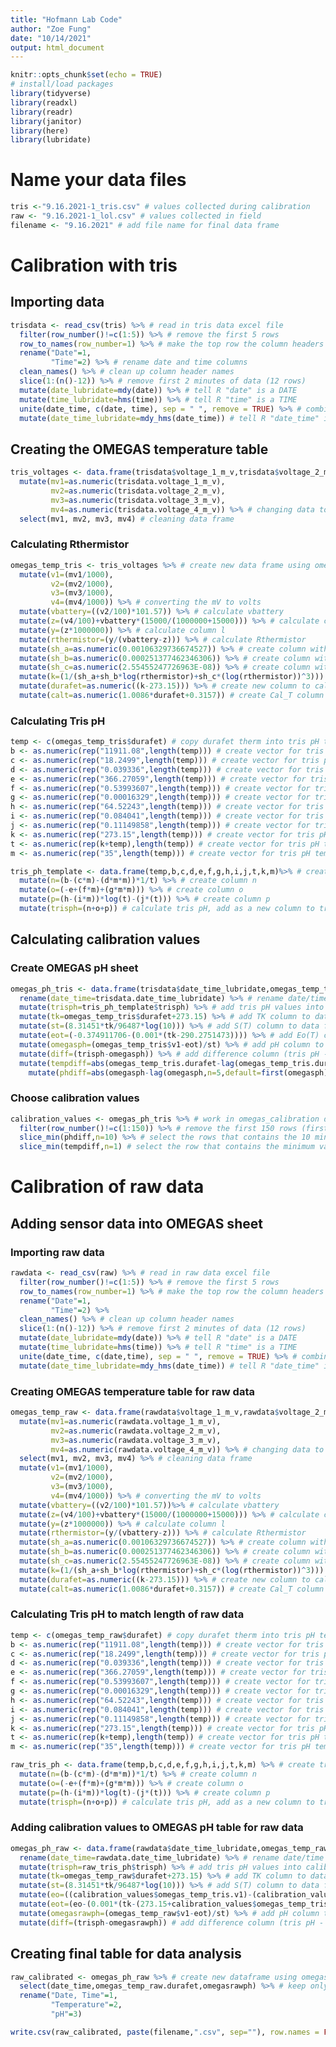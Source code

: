 ```yaml
---
title: "Hofmann Lab Code"
author: "Zoe Fung"
date: "10/14/2021"
output: html_document
---
```


```r
knitr::opts_chunk$set(echo = TRUE)
# install/load packages
library(tidyverse)
library(readxl)
library(readr)
library(janitor)
library(here)
library(lubridate)
```

# Name your data files
```r
tris <-"9.16.2021-1_tris.csv" # values collected during calibration
raw <- "9.16.2021-1_lol.csv" # values collected in field
filename <- "9.16.2021" # add file name for final data frame
```

# Calibration with tris
## Importing data
```r
trisdata <- read_csv(tris) %>% # read in tris data excel file
  filter(row_number()!=c(1:5)) %>% # remove the first 5 rows
  row_to_names(row_number=1) %>% # make the top row the column headers
  rename("Date"=1,
         "Time"=2) %>% # rename date and time columns
  clean_names() %>% # clean up column header names
  slice(1:(n()-12)) %>% # remove first 2 minutes of data (12 rows)
  mutate(date_lubridate=mdy(date)) %>% # tell R "date" is a DATE
  mutate(time_lubridate=hms(time)) %>% # tell R "time" is a TIME
  unite(date_time, c(date, time), sep = " ", remove = TRUE) %>% # combine the date and time columns
  mutate(date_time_lubridate=mdy_hms(date_time)) # tell R "date_time" is a DATE and a TIME
```

## Creating the OMEGAS temperature table
```r
tris_voltages <- data.frame(trisdata$voltage_1_m_v,trisdata$voltage_2_m_v,trisdata$voltage_3_m_v,trisdata$voltage_4_m_v) %>% # create OMEGAS data frame with the tris voltages
  mutate(mv1=as.numeric(trisdata.voltage_1_m_v),
         mv2=as.numeric(trisdata.voltage_2_m_v),
         mv3=as.numeric(trisdata.voltage_3_m_v),
         mv4=as.numeric(trisdata.voltage_4_m_v)) %>% # changing data to numeric arguments
  select(mv1, mv2, mv3, mv4) # cleaning data frame
```

### Calculating Rthermistor
```r
omegas_temp_tris <- tris_voltages %>% # create new data frame using omegas values
  mutate(v1=(mv1/1000),
         v2=(mv2/1000),
         v3=(mv3/1000),
         v4=(mv4/1000)) %>% # converting the mV to volts
  mutate(vbattery=((v2/100)*101.57)) %>% # calculate vbattery
  mutate(z=(v4/100)+vbattery*(15000/(1000000+15000))) %>% # calculate column k
  mutate(y=(z*1000000)) %>% # calculate column l
  mutate(rthermistor=(y/(vbattery-z))) %>% # calculate Rthermistor
  mutate(sh_a=as.numeric(0.00106329736674527)) %>% # create column with Steinhart constant A
  mutate(sh_b=as.numeric(0.000251377462346306)) %>% # create column with Steinhart constant B
  mutate(sh_c=as.numeric(2.55455247726963E-08)) %>% # create column with Steinhart constant C
  mutate(k=(1/(sh_a+sh_b*log(rthermistor)+sh_c*(log(rthermistor))^3))) %>% # create column to calculate intermediate value K
  mutate(durafet=as.numeric((k-273.15))) %>% # create new column to calculate durafet therm 
  mutate(calt=as.numeric(1.0086*durafet+0.3157)) # create Cal_T column (does not get used for further calibration)
```

### Calculating Tris pH
```r
temp <- c(omegas_temp_tris$durafet) # copy durafet therm into tris pH template
b <- as.numeric(rep("11911.08",length(temp))) # create vector for tris pH template column b
c <- as.numeric(rep("18.2499",length(temp))) # create vector for tris pH template column c
d <- as.numeric(rep("0.039336",length(temp))) # create vector for tris pH template column d
e <- as.numeric(rep("366.27059",length(temp))) # create vector for tris pH template column e
f <- as.numeric(rep("0.53993607",length(temp))) # create vector for tris pH template column f
g <- as.numeric(rep("0.00016329",length(temp))) # create vector for tris pH template column g
h <- as.numeric(rep("64.52243",length(temp))) # create vector for tris pH template column h
i <- as.numeric(rep("0.084041",length(temp))) # create vector for tris pH template column i
j <- as.numeric(rep("0.11149858",length(temp))) # create vector for tris pH template column j
k <- as.numeric(rep("273.15",length(temp))) # create vector for tris pH template column k
t <- as.numeric(rep(k+temp),length(temp)) # create vector for tris pH template column t
m <- as.numeric(rep("35",length(temp))) # create vector for tris pH template column m

tris_ph_template <- data.frame(temp,b,c,d,e,f,g,h,i,j,t,k,m)%>% # create tris pH template as a data frame with all above columns
  mutate(n=(b-(c*m)-(d*m*m))*1/t) %>% # create column n
  mutate(o=(-e+(f*m)+(g*m*m))) %>% # create column o
  mutate(p=(h-(i*m))*log(t)-(j*(t))) %>% # create column p
  mutate(trisph=(n+o+p)) # calculate tris pH, add as a new column to tris pH template data frame
```

## Calculating calibration values
### Create OMEGAS pH sheet
```r
omegas_ph_tris <- data.frame(trisdata$date_time_lubridate,omegas_temp_tris$durafet,omegas_temp_tris$v1) %>% # create data frame with durafet therm and voltage 1 values
  rename(date_time=trisdata.date_time_lubridate) %>% # rename date/time column from trisdata data frame
  mutate(trisph=tris_ph_template$trisph) %>% # add tris pH values into calibration dataframe 
  mutate(tk=omegas_temp_tris$durafet+273.15) %>% # add TK column to data frame
  mutate(st=(8.31451*tk/96487*log(10))) %>% # add S(T) column to data frame
  mutate(eot=(-0.374911706-(0.001*(tk-290.2751473)))) %>% # add Eo(T) column to data frame
  mutate(omegasph=(omegas_temp_tris$v1-eot)/st) %>% # add pH column to data frame
  mutate(diff=(trisph-omegasph)) %>% # add difference column (tris pH - omegas pH) to data frame
  mutate(tempdiff=abs(omegas_temp_tris.durafet-lag(omegas_temp_tris.durafet,n=5,default=first(omegas_temp_tris.durafet)))) %>% # find difference between two temp measurements 5 rows apart to identify where temperature stabilizes
    mutate(phdiff=abs(omegasph-lag(omegasph,n=5,default=first(omegasph)))) # find difference between two pH measurements 5 rows apart to identify where pH stabilizes
```

### Choose calibration values
```r
calibration_values <- omegas_ph_tris %>% # work in omegas_calibration dataframe
  filter(row_number()!=c(1:150)) %>% # remove the first 150 rows (first 30 minutes of data)
  slice_min(phdiff,n=10) %>% # select the rows that contains the 10 minimum values of change in pH over time 
  slice_min(tempdiff,n=1) # select the row that contains the minimum value of change in temperature over time in within the 10 lowest temp differences
```

# Calibration of raw data
## Adding sensor data into OMEGAS sheet 
### Importing raw data
```r
rawdata <- read_csv(raw) %>% # read in raw data excel file
  filter(row_number()!=c(1:5)) %>% # remove the first 5 rows
  row_to_names(row_number=1) %>% # make the top row the column headers
  rename("Date"=1,
         "Time"=2) %>%
  clean_names() %>% # clean up column header names
  slice(1:(n()-12)) %>% # remove first 2 minutes of data (12 rows)
  mutate(date_lubridate=mdy(date)) %>% # tell R "date" is a DATE
  mutate(time_lubridate=hms(time)) %>% # tell R "time" is a TIME
  unite(date_time, c(date,time), sep = " ", remove = TRUE) %>% # combine the date and time columns
  mutate(date_time_lubridate=mdy_hms(date_time)) # tell R "date_time" is a DATE and a TIME
```

### Creating OMEGAS temperature table for raw data
```r
omegas_temp_raw <- data.frame(rawdata$voltage_1_m_v,rawdata$voltage_2_m_v,rawdata$voltage_3_m_v,rawdata$voltage_4_m_v) %>% # create OMEGAS data frame with the raw voltages
  mutate(mv1=as.numeric(rawdata.voltage_1_m_v),
         mv2=as.numeric(rawdata.voltage_2_m_v),
         mv3=as.numeric(rawdata.voltage_3_m_v),
         mv4=as.numeric(rawdata.voltage_4_m_v)) %>% # changing data to numeric arguments
  select(mv1, mv2, mv3, mv4) %>% # cleaning data frame 
  mutate(v1=(mv1/1000),
         v2=(mv2/1000),
         v3=(mv3/1000),
         v4=(mv4/1000)) %>% # converting the mV to volts
  mutate(vbattery=((v2/100)*101.57))%>% # calculate vbattery
  mutate(z=(v4/100)+vbattery*(15000/(1000000+15000))) %>% # calculate column k
  mutate(y=(z*1000000)) %>% # calculate column l
  mutate(rthermistor=(y/(vbattery-z))) %>% # calculate Rthermistor
  mutate(sh_a=as.numeric(0.00106329736674527)) %>% # create column with Steinhart constant A
  mutate(sh_b=as.numeric(0.000251377462346306)) %>% # create column with Steinhart constant B
  mutate(sh_c=as.numeric(2.55455247726963E-08)) %>% # create column with Steinhart constant C
  mutate(k=(1/(sh_a+sh_b*log(rthermistor)+sh_c*(log(rthermistor))^3))) %>% # create column to calculate intermediate value K
  mutate(durafet=as.numeric((k-273.15))) %>% # create new column to calculate durafet therm 
  mutate(calt=as.numeric(1.0086*durafet+0.3157)) # create Cal_T column (does not get used for further calibration)
```

### Calculating Tris pH to match length of raw data 
```r
temp <- c(omegas_temp_raw$durafet) # copy durafet therm into tris pH template
b <- as.numeric(rep("11911.08",length(temp))) # create vector for tris pH template column b
c <- as.numeric(rep("18.2499",length(temp))) # create vector for tris pH template column c
d <- as.numeric(rep("0.039336",length(temp))) # create vector for tris pH template column d
e <- as.numeric(rep("366.27059",length(temp))) # create vector for tris pH template column e
f <- as.numeric(rep("0.53993607",length(temp))) # create vector for tris pH template column f
g <- as.numeric(rep("0.00016329",length(temp))) # create vector for tris pH template column g
h <- as.numeric(rep("64.52243",length(temp))) # create vector for tris pH template column h
i <- as.numeric(rep("0.084041",length(temp))) # create vector for tris pH template column i
j <- as.numeric(rep("0.11149858",length(temp))) # create vector for tris pH template column j
k <- as.numeric(rep("273.15",length(temp))) # create vector for tris pH template column k
t <- as.numeric(rep(k+temp),length(temp)) # create vector for tris pH template column t
m <- as.numeric(rep("35",length(temp))) # create vector for tris pH template column m

raw_tris_ph <- data.frame(temp,b,c,d,e,f,g,h,i,j,t,k,m) %>% # create tris pH template as a data frame with all above columns
  mutate(n=(b-(c*m)-(d*m*m))*1/t) %>% # create column n
  mutate(o=(-e+(f*m)+(g*m*m))) %>% # create column o
  mutate(p=(h-(i*m))*log(t)-(j*(t))) %>% # create column p
  mutate(trisph=(n+o+p)) # calculate tris pH, add as a new column to tris pH template data frame
```

### Adding calibration values to OMEGAS pH table for raw data
```r
omegas_ph_raw <- data.frame(rawdata$date_time_lubridate,omegas_temp_raw$durafet,omegas_temp_raw$v1) %>% # create data frame with durafet therm and voltage 1 values
  rename(date_time=rawdata.date_time_lubridate) %>% # rename date/time column from trisdata data frame
  mutate(trisph=raw_tris_ph$trisph) %>% # add tris pH values into calibration dataframe TRIS PH IS NOT THE SAME LENGTH AS THE RAW DATA
  mutate(tk=omegas_temp_raw$durafet+273.15) %>% # add TK column to data frame
  mutate(st=(8.31451*tk/96487*log(10))) %>% # add S(T) column to data frame
  mutate(eo=((calibration_values$omegas_temp_tris.v1)-(calibration_values$omegasph)*8.31451*(273.15+calibration_values$omegas_temp_tris.durafet)*log(10)/96487)) %>% # calculate eo value using calibration values
  mutate(eot=(eo-(0.001*(tk-(273.15+calibration_values$omegas_temp_tris.durafet))))) %>% # add Eo(T) column to data frame
  mutate(omegasrawph=(omegas_temp_raw$v1-eot)/st) %>% # add pH column to data frame
  mutate(diff=(trisph-omegasrawph)) # add difference column (tris pH - omegas pH) to data frame
```
  
## Creating final table for data analysis
```r
raw_calibrated <- omegas_ph_raw %>% # create new dataframe using omegasph_raw data
  select(date_time,omegas_temp_raw.durafet,omegasrawph) %>% # keep only date/time, temperature, and pH columns
  rename("Date, Time"=1,
         "Temperature"=2,
         "pH"=3)

write.csv(raw_calibrated, paste(filename,".csv", sep=""), row.names = FALSE) # create csv with final processed data
```